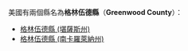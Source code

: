 美國有兩個縣名為'''格林伍德縣'''（'''Greenwood County'''）：
* [[格林伍德縣_(堪薩斯州)|格林伍德縣 (堪薩斯州)]]
* [[格林伍德縣_(南卡羅萊納州)|格林伍德縣 (南卡羅萊納州)]]
{{disambig|G格林伍德縣|Cat=五字县名消歧义}}